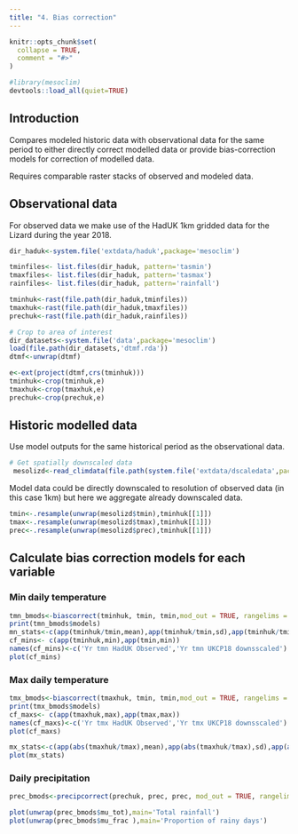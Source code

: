 ```yaml
---
title: "4. Bias correction" 
---
```


```r
knitr::opts_chunk$set(
  collapse = TRUE,
  comment = "#>"
)
```

```r
#library(mesoclim)
devtools::load_all(quiet=TRUE)
```

## Introduction

Compares modeled historic data with observational data for the same period to either directly correct modelled data or provide bias-correction models for correction of modelled data.

Requires comparable raster stacks of observed and modeled data.

## Observational data

For observed data we make use of the HadUK 1km gridded data for the Lizard during the year 2018.

```r
dir_haduk<-system.file('extdata/haduk',package='mesoclim')

tminfiles<- list.files(dir_haduk, pattern='tasmin')
tmaxfiles<- list.files(dir_haduk, pattern='tasmax')
rainfiles<- list.files(dir_haduk, pattern='rainfall')

tminhuk<-rast(file.path(dir_haduk,tminfiles))
tmaxhuk<-rast(file.path(dir_haduk,tmaxfiles))
prechuk<-rast(file.path(dir_haduk,rainfiles))

# Crop to area of interest
dir_datasets<-system.file('data',package='mesoclim')
load(file.path(dir_datasets,'dtmf.rda'))
dtmf<-unwrap(dtmf)

e<-ext(project(dtmf,crs(tminhuk)))
tminhuk<-crop(tminhuk,e)
tmaxhuk<-crop(tmaxhuk,e)
prechuk<-crop(prechuk,e)

```

## Historic modelled data
Use model outputs for the same historical period as the observational data.
```r
# Get spatially downscaled data
 mesolizd<-read_climdata(file.path(system.file('extdata/dscaledata',package='mesoclim'),'mesolizd.rds'))
```

Model data could be directly downscaled to resolution of observed data (in this case 1km) but here we aggregate already downscaled data.

```r
tmin<-.resample(unwrap(mesolizd$tmin),tminhuk[[1]])
tmax<-.resample(unwrap(mesolizd$tmax),tminhuk[[1]])
prec<-.resample(unwrap(mesolizd$prec),tminhuk[[1]])

```


## Calculate bias correction models for each variable

### Min daily temperature
```r
tmn_bmods<-biascorrect(tminhuk, tmin, tmin,mod_out = TRUE, rangelims = NA)
print(tmn_bmods$models)
mn_stats<-c(app(tminhuk/tmin,mean),app(tminhuk/tmin,sd),app(tminhuk/tmin,max))
cf_mins<- c(app(tminhuk,min),app(tmin,min)) 
names(cf_mins)<-c('Yr tmn HadUK Observed','Yr tmn UKCP18 downsscaled')
plot(cf_mins)
```

### Max daily temperature

```r
tmx_bmods<-biascorrect(tmaxhuk, tmin, tmin,mod_out = TRUE, rangelims = NA)
print(tmx_bmods$models)
cf_maxs<- c(app(tmaxhuk,max),app(tmax,max)) 
names(cf_maxs)<-c('Yr tmx HadUK Observed','Yr tmx UKCP18 downsscaled')
plot(cf_maxs)

mx_stats<-c(app(abs(tmaxhuk/tmax),mean),app(abs(tmaxhuk/tmax),sd),app(abs(tmaxhuk/tmax),max))
plot(mx_stats)
```

### Daily precipitation

```r
prec_bmods<-precipcorrect(prechuk, prec, prec, mod_out = TRUE, rangelim = NA)

plot(unwrap(prec_bmods$mu_tot),main='Total rainfall')
plot(unwrap(prec_bmods$mu_frac ),main='Proportion of rainy days')
```
